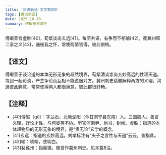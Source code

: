 ```yaml
---
title: '世说新语-文学第四9'
tags: [世说新语]
date: 2025-10-10
summary: 傅嘏善言虚胜
---
```


傅嘏善言虚胜[40]，荀粲谈尚玄远[41]。每至共语，有争而不相喻[42]。裴冀州释二家之义[43]，通彼我之怀，常使两情皆得，彼此俱畅。

## 【译文】

傅嘏善于谈论道的本体无形无象的超然境界，荀粲清谈崇尚玄妙高远的性理天道。每到一起论谈，产生争论而互相不能说服对方。冀州刺史裴徽解释两方的义理，沟通彼此胸意，常常使得两人都很满意，彼此都很舒畅。

## 【注释】

- [40]傅嘏（gǔ）：字兰石，北地泥阳（今甘肃宁县东南）人。三国魏人。善言义理，好论才性，与何晏等不协。历官河南尹、尚书，封侯。虚胜：指道的本体超物质的无形无象的境界，是“贵无论”玄学的概念。
- [41]玄远：指道的玄妙高远。刘孝标注有“夫子之言性与天道”云云，盖指此。
- [42]喻：晓喻，使明白。
- [43]裴冀州：指裴徽。徽曾作冀州刺史。见本篇8注。

